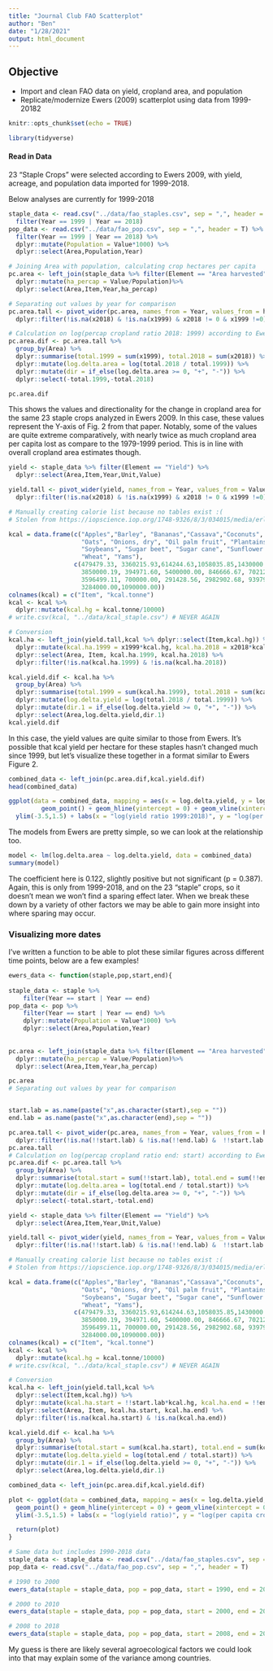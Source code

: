 ```yaml
---
title: "Journal Club FAO Scatterplot"
author: "Ben"
date: "1/28/2021"
output: html_document
---
```

## Objective
- Import and clean FAO data on yield, cropland area, and population
- Replicate/modernize Ewers (2009) scatterplot using data from 1999-20182

```r
knitr::opts_chunk$set(echo = TRUE)
```

```r
library(tidyverse)
```

#### Read in Data

 23 "Staple Crops" were selected according to Ewers 2009, with yield, acreage, and population data imported for 1999-2018. 
 
 Below analyses are currently for 1999-2018

```r

staple_data <- read.csv("../data/fao_staples.csv", sep = ",", header = T) %>% 
  filter(Year == 1999 | Year == 2018)
pop_data <- read.csv("../data/fao_pop.csv", sep = ",", header = T) %>%
  filter(Year == 1999 | Year == 2018) %>% 
  dplyr::mutate(Population = Value*1000) %>% 
  dplyr::select(Area,Population,Year)

# Joining Area with population, calculating crop hectares per capita
pc.area <- left_join(staple_data %>% filter(Element == "Area harvested"),pop_data) %>% 
  dplyr::mutate(ha_percap = Value/Population)%>% 
  dplyr::select(Area,Item,Year,ha_percap)

# Separating out values by year for comparison
pc.area.tall <- pivot_wider(pc.area, names_from = Year, values_from = ha_percap, names_prefix = "x") %>% 
  dplyr::filter(!is.na(x2018) & !is.na(x1999) & x2018 != 0 & x1999 !=0) 

# Calculation on log(percap cropland ratio 2018: 1999) according to Ewers 2009
pc.area.dif <- pc.area.tall %>% 
  group_by(Area) %>% 
  dplyr::summarise(total.1999 = sum(x1999), total.2018 = sum(x2018)) %>% 
  dplyr::mutate(log.delta.area = log(total.2018 / total.1999)) %>% 
  dplyr::mutate(dir = if_else(log.delta.area >= 0, "+", "-")) %>% 
  dplyr::select(-total.1999,-total.2018)

pc.area.dif
```
This shows the values and directionality for the change in cropland area for the same 23 staple crops analyzed in Ewers 2009.  In this case, these values represent the Y-axis of Fig. 2 from that paper. Notably, some of the values are quite extreme comparatively, with nearly twice as much cropland area per capita lost as compare to the 1979-1999 period. This is in line with overall cropland area estimates though.

```r
yield <- staple_data %>% filter(Element == "Yield") %>% 
  dplyr::select(Area,Item,Year,Unit,Value) 

yield.tall <- pivot_wider(yield, names_from = Year, values_from = Value, names_prefix = "x") %>% 
  dplyr::filter(!is.na(x2018) & !is.na(x1999) & x2018 != 0 & x1999 !=0) 

# Manually creating calorie list because no tables exist :(
# Stolen from https://iopscience.iop.org/1748-9326/8/3/034015/media/erl472821suppdata.pdf 

kcal = data.frame(c("Apples","Barley", "Bananas","Cassava","Coconuts", "Cottonseed", "Grapes", "Maize", "Millet",
                    "Oats", "Onions, dry", "Oil palm fruit", "Plantains", "Potatoes", "Rice, paddy", "Sorghum",
                    "Soybeans", "Sugar beet", "Sugar cane", "Sunflower seed", "Sweet potatoes", "Vegetables, fresh nes",
                    "Wheat", "Yams"),  
                  c(479479.33, 3360215.93,614244.63,1058035.85,1430000.04, 4100000.00, 591589.58, 3580802.60, 3463917.52,
                    3850000.19, 394971.60, 5400000.00, 846666.67, 702122.60, 2800000.00, 3430000.40,
                    3596499.11, 700000.00, 291428.56, 2982902.68, 939797.99, 220000.00,
                    3284000.00,1090000.00))
colnames(kcal) = c("Item", "kcal.tonne")
kcal <- kcal %>% 
  dplyr::mutate(kcal.hg = kcal.tonne/10000)
# write.csv(kcal, "../data/kcal_staple.csv") # NEVER AGAIN

# Conversion
kcal.ha <- left_join(yield.tall,kcal %>% dplyr::select(Item,kcal.hg)) %>% 
  dplyr::mutate(kcal.ha.1999 = x1999*kcal.hg, kcal.ha.2018 = x2018*kcal.hg) %>% 
  dplyr::select(Area, Item, kcal.ha.1999, kcal.ha.2018) %>% 
  dplyr::filter(!is.na(kcal.ha.1999) & !is.na(kcal.ha.2018))

kcal.yield.dif <- kcal.ha %>% 
  group_by(Area) %>% 
  dplyr::summarise(total.1999 = sum(kcal.ha.1999), total.2018 = sum(kcal.ha.2018)) %>% 
  dplyr::mutate(log.delta.yield = log(total.2018 / total.1999)) %>% 
  dplyr::mutate(dir.1 = if_else(log.delta.yield >= 0, "+", "-")) %>% 
  dplyr::select(Area,log.delta.yield,dir.1)
kcal.yield.dif
```
In this case, the yield values are quite similar to those from Ewers.  It's possible that kcal yield per hectare for these staples hasn't changed much since 1999, but let's visualize these together in a format similar to Ewers Figure 2.

```r
combined_data <- left_join(pc.area.dif,kcal.yield.dif) 
head(combined_data)

ggplot(data = combined_data, mapping = aes(x = log.delta.yield, y = log.delta.area)) + theme_classic() +
         geom_point() + geom_hline(yintercept = 0) + geom_vline(xintercept = 0) + geom_smooth(method = "lm") + xlim(-.6,1.5)+
  ylim(-3.5,1.5) + labs(x = "log(yield ratio 1999:2018)", y = "log(per capita cropland ratio 1999:2018)")

```

The models from Ewers are pretty simple, so we can look at the relationship too. 

```r
model <- lm(log.delta.area ~ log.delta.yield, data = combined_data)
summary(model)
```
The coefficient here is 0.122, slightly positive but not significant (p = 0.387). Again, this is only from 1999-2018, and on the 23 "staple" crops, so it doesn't mean we won't find a sparing effect later. When we break these down by a variety of other factors we may be able to gain more insight into where sparing may occur.

### Visualizing more dates
I've written a function to be able to plot these similar figures across different time points, below are a few examples!

```r
ewers_data <- function(staple,pop,start,end){
  
staple_data <- staple %>% 
    filter(Year == start | Year == end)
pop_data <- pop %>%
    filter(Year == start | Year == end) %>% 
    dplyr::mutate(Population = Value*1000) %>% 
    dplyr::select(Area,Population,Year)
  
  
pc.area <- left_join(staple_data %>% filter(Element == "Area harvested"),pop_data) %>% 
  dplyr::mutate(ha_percap = Value/Population)%>% 
  dplyr::select(Area,Item,Year,ha_percap) 

pc.area
# Separating out values by year for comparison


start.lab = as.name(paste("x",as.character(start),sep = ""))
end.lab = as.name(paste("x",as.character(end),sep = ""))

pc.area.tall <- pivot_wider(pc.area, names_from = Year, values_from = ha_percap, names_prefix = "x") %>% 
  dplyr::filter(!is.na(!!start.lab) & !is.na(!!end.lab) &  !!start.lab != 0 & !!end.lab !=0) 
pc.area.tall
# Calculation on log(percap cropland ratio end: start) according to Ewers 2009
pc.area.dif <- pc.area.tall %>% 
  group_by(Area) %>% 
  dplyr::summarise(total.start = sum(!!start.lab), total.end = sum(!!end.lab)) %>%          # Fix specification of column names here dude wow
  dplyr::mutate(log.delta.area = log(total.end / total.start)) %>%  
  dplyr::mutate(dir = if_else(log.delta.area >= 0, "+", "-")) %>% 
  dplyr::select(-total.start,-total.end)

yield <- staple_data %>% filter(Element == "Yield") %>% 
  dplyr::select(Area,Item,Year,Unit,Value) 

yield.tall <- pivot_wider(yield, names_from = Year, values_from = Value, names_prefix = "x") %>% 
  dplyr::filter(!is.na(!!start.lab) & !is.na(!!end.lab) &  !!start.lab != 0 & !!end.lab !=0) 

# Manually creating calorie list because no tables exist :(
# Stolen from https://iopscience.iop.org/1748-9326/8/3/034015/media/erl472821suppdata.pdf 

kcal = data.frame(c("Apples","Barley", "Bananas","Cassava","Coconuts", "Cottonseed", "Grapes", "Maize", "Millet",
                    "Oats", "Onions, dry", "Oil palm fruit", "Plantains", "Potatoes", "Rice, paddy", "Sorghum",
                    "Soybeans", "Sugar beet", "Sugar cane", "Sunflower seed", "Sweet potatoes", "Vegetables, fresh nes",
                    "Wheat", "Yams"),  
                  c(479479.33, 3360215.93,614244.63,1058035.85,1430000.04, 4100000.00, 591589.58, 3580802.60, 3463917.52,
                    3850000.19, 394971.60, 5400000.00, 846666.67, 702122.60, 2800000.00, 3430000.40,
                    3596499.11, 700000.00, 291428.56, 2982902.68, 939797.99, 220000.00,
                    3284000.00,1090000.00))
colnames(kcal) = c("Item", "kcal.tonne")
kcal <- kcal %>% 
  dplyr::mutate(kcal.hg = kcal.tonne/10000)
# write.csv(kcal, "../data/kcal_staple.csv") # NEVER AGAIN

# Conversion
kcal.ha <- left_join(yield.tall,kcal %>% 
  dplyr::select(Item,kcal.hg)) %>% 
  dplyr::mutate(kcal.ha.start = !!start.lab*kcal.hg, kcal.ha.end = !!end.lab*kcal.hg) %>% 
  dplyr::select(Area, Item, kcal.ha.start, kcal.ha.end) %>% 
  dplyr::filter(!is.na(kcal.ha.start) & !is.na(kcal.ha.end))

kcal.yield.dif <- kcal.ha %>% 
  group_by(Area) %>% 
  dplyr::summarise(total.start = sum(kcal.ha.start), total.end = sum(kcal.ha.end)) %>% 
  dplyr::mutate(log.delta.yield = log(total.end / total.start)) %>% 
  dplyr::mutate(dir.1 = if_else(log.delta.yield >= 0, "+", "-")) %>% 
  dplyr::select(Area,log.delta.yield,dir.1)

combined_data <- left_join(pc.area.dif,kcal.yield.dif) 

plot <- ggplot(data = combined_data, mapping = aes(x = log.delta.yield, y = log.delta.area)) + theme_classic() +
  geom_point() + geom_hline(yintercept = 0) + geom_vline(xintercept = 0) + geom_smooth(method = "lm") + xlim(-.6,1.5)+
  ylim(-3.5,1.5) + labs(x = "log(yield ratio)", y = "log(per capita cropland ratio)", title = paste(as.character(start),"to",as.character(end)))

  return(plot)
}
```
```r
# Same data but includes 1990-2018 data 
staple_data <- staple_data <- read.csv("../data/fao_staples.csv", sep = ",", header = T) 
pop_data <- read.csv("../data/fao_pop.csv", sep = ",", header = T)

# 1990 to 2000
ewers_data(staple = staple_data, pop = pop_data, start = 1990, end = 2000) 

# 2000 to 2010
ewers_data(staple = staple_data, pop = pop_data, start = 2000, end = 2010) 

# 2008 to 2018
ewers_data(staple = staple_data, pop = pop_data, start = 2008, end = 2018) 
```

My guess is there are likely several agroecological factors we could look into that may explain some of the variance among countries. 
